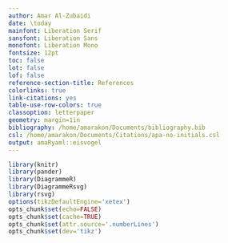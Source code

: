 ```yaml
---
author: Amar Al-Zubaidi
date: \today
mainfont: Liberation Serif
sansfont: Liberation Sans
monofont: Liberation Mono
fontsize: 12pt
toc: false
lot: false
lof: false
reference-section-title: References
colorlinks: true
link-citations: yes
table-use-row-colors: true
classoption: letterpaper
geometry: margin=1in
bibliography: /home/amarakon/Documents/bibliography.bib
csl: /home/amarakon/Documents/Citations/apa-no-initials.csl
output: amaRyaml::eisvogel
---
```

```r
library(knitr)
library(pander)
library(DiagrammeR)
library(DiagrammeRsvg)
library(rsvg)
options(tikzDefaultEngine='xetex')
opts_chunk$set(echo=FALSE)
opts_chunk$set(cache=TRUE)
opts_chunk$set(attr.source='.numberLines')
opts_chunk$set(dev='tikz')
```
